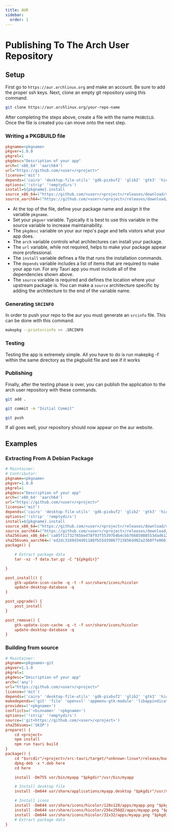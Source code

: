 ```yaml
---
title: AUR
sidebar:
  order: 1
---
```


# Publishing To The Arch User Repository

## Setup

First go to `https://aur.archlinux.org` and make an account. Be sure to add the proper ssh keys. Next, clone an empty git repository using this command.

```sh
git clone https://aur.archlinux.org/your-repo-name
```

After completing the steps above, create a file with the name `PKGBUILD`. Once the file is created you can move onto the next step.

### Writing a PKGBUILD file

```ini title="PKGBUILD"
pkgname=<pkgname>
pkgver=1.0.0
pkgrel=1
pkgdesc="Description of your app"
arch=('x86_64' 'aarch64')
url="https://github.com/<user>/<project>"
license=('mit')
depends=('cairo' 'desktop-file-utils' 'gdk-pixbuf2' 'glib2' 'gtk3' 'hicolor-icon-theme' 'libsoup' 'pango' 'webkit2gtk')
options=('!strip' '!emptydirs')
install=${pkgname}.install
source_x86_64=("https://github.com/<user>/<project>/releases/download/v$pkgver/appname_"$pkgver"_amd64.deb")
source_aarch64=("https://github.com/<user>/<project>/releases/download/v$pkgver/appname_"$pkgver"_arm64.deb")
```

- At the top of the file, define your package name and assign it the variable `pkgname`.
- Set your `pkgver` variable. Typically it is best to use this variable in the source variable to increase maintainability.
- The `pkgdesc` variable on your aur repo's page and tells vistors what your app does.
- The `arch` variable controls what architectures can install your package.
- The `url` variable, while not required, helps to make your package appear more professional.
- The `install` variable defines a file that runs the installation commands.
- The `depends` variable includes a list of items that are required to make your app run. For any Tauri app you must include all of the dependencies shown above.
- The `source` variable is required and defines the location where your upstream package is. You can make a `source` architecture specific by adding the architecture to the end of the variable name.

### Generating `SRCINFO`

In order to push your repo to the aur you must generate an `srcinfo` file. This can be done with this command.

```sh
makepkg --printsrcinfo >> .SRCINFO
```

### Testing

Testing the app is extremely simple. All you have to do is run makepkg -f within the same directory as the pkgbuild file and see if it works

### Publishing

Finally, after the testing phase is over, you can publish the application to the arch user repository with these commands.

```sh
git add .

git commit -m "Initial Commit"

git push
```

If all goes well, your repository should now appear on the aur website.

## Examples

### Extracting From A Debian Package

```ini title="PKGBUILD"
# Maintainer:
# Contributor:
pkgname=<pkgname>
pkgver=1.0.0
pkgrel=1
pkgdesc="Description of your app"
arch=('x86_64' 'aarch64')
url="https://github.com/<user>/<project>"
license=('mit')
depends=('cairo' 'desktop-file-utils' 'gdk-pixbuf2' 'glib2' 'gtk3' 'hicolor-icon-theme' 'libsoup' 'pango' 'webkit2gtk')
options=('!strip' '!emptydirs')
install=${pkgname}.install
source_x86_64=("https://github.com/<user>/<project>/releases/download/v$pkgver/appname_"$pkgver"_amd64.deb")
source_aarch64=("https://github.com/<user>/<project>/releases/download/v$pkgver/appname_"$pkgver"_arm64.deb")
sha256sums_x86_64=('ca85f11732765bed78f93f55397b4b4cbb76685088553dad612c5062e3ec651f')
sha256sums_aarch64=('ed2dc3169d34d91188fb55d39867713856dd02a2360ffe0661cb2e19bd701c3c')
package() {

	# Extract package data
	tar -xz -f data.tar.gz -C "${pkgdir}"

}
```

```ini title="my-tauri-app.install"
post_install() {
	gtk-update-icon-cache -q -t -f usr/share/icons/hicolor
	update-desktop-database -q
}

post_upgrade() {
	post_install
}

post_remove() {
	gtk-update-icon-cache -q -t -f usr/share/icons/hicolor
	update-desktop-database -q
}

```

### Building from source

```ini title="PKGBUILD"
# Maintainer:
pkgname=<pkgname>-git
pkgver=1.1.0
pkgrel=1
pkgdesc="Description of your app"
arch=('any')
url="https://github.com/<user>/<project>"
license=('mit')
depends=('cairo' 'desktop-file-utils' 'gdk-pixbuf2' 'glib2' 'gtk3' 'hicolor-icon-theme' 'libsoup' 'pango' 'webkit2gtk')
makedepends=('git' 'file' 'openssl' 'appmenu-gtk-module' 'libappindicator-gtk3' 'librsvg' 'base-devel' 'curl' 'wget' 'rustup' 'npm' 'nodejs' 'dpkg')
provides=('<pkgname>')
conflicts=('<binname>' '<pkgname>')
options=('!strip' '!emptydirs')
source=('git+https://github.com/<user>/<project>')
sha256sums=('SKIP')
prepare() {
	cd <project>
	npm install
	npm run tauri build
}
package() {
	cd "$srcdir"/<project>/src-tauri/target/*unknown-linux*/release/bundle/deb
	dpkg-deb -x *.deb here
	cd here

	install -Dm755 usr/bin/myapp "$pkgdir"/usr/bin/myapp

    # Install desktop file
    install -Dm644 usr/share/applications/myapp.desktop "$pkgdir"/usr/share/applications/myapp.desktop

    # Install icons
    install -Dm644 usr/share/icons/hicolor/128x128/apps/myapp.png "$pkgdir"/usr/share/icons/hicolor/128x128/apps/myapp.png
    install -Dm644 usr/share/icons/hicolor/256x256@2/apps/myapp.png "$pkgdir"/usr/share/icons/hicolor/256x256@2/apps/myapp.png
    install -Dm644 usr/share/icons/hicolor/32x32/apps/myapp.png "$pkgdir"/usr/share/icons/hicolor/32x32/apps/myapp.png
	# Extract package data
}
```

[`async_runtime::spawn`]: https://docs.rs/tauri/2.0.0-beta/tauri/async_runtime/fn.spawn.html
[`serde::serialize`]: https://docs.serde.rs/serde/trait.Serialize.html
[`serde::deserialize`]: https://docs.serde.rs/serde/trait.Deserialize.html
[`thiserror`]: https://github.com/dtolnay/thiserror
[`result`]: https://doc.rust-lang.org/std/result/index.html

